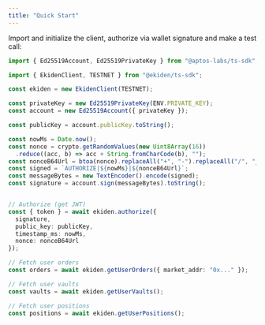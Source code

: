 ```yaml
---
title: "Quick Start"
---
```


Import and initialize the client, authorize via wallet signature and make a test call:

```ts
import { Ed25519Account, Ed25519PrivateKey } from "@aptos-labs/ts-sdk";

import { EkidenClient, TESTNET } from "@ekiden/ts-sdk";

const ekiden = new EkidenClient(TESTNET);

const privateKey = new Ed25519PrivateKey(ENV.PRIVATE_KEY);
const account = new Ed25519Account({ privateKey });

const publicKey = account.publicKey.toString();

const nowMs = Date.now();
const nonce = crypto.getRandomValues(new Uint8Array(16))
  .reduce((acc, b) => acc + String.fromCharCode(b), "");
const nonceB64Url = btoa(nonce).replaceAll("+", "-").replaceAll("/", "_").replaceAll("=", "");
const signed = `AUTHORIZE|${nowMs}|${nonceB64Url}`;
const messageBytes = new TextEncoder().encode(signed);
const signature = account.sign(messageBytes).toString();


// Authorize (get JWT)
const { token } = await ekiden.authorize({
  signature,
  public_key: publicKey,
  timestamp_ms: nowMs,
  nonce: nonceB64Url
});

// Fetch user orders
const orders = await ekiden.getUserOrders({ market_addr: "0x..." });

// Fetch user vaults
const vaults = await ekiden.getUserVaults();

// Fetch user positions
const positions = await ekiden.getUserPositions();
```
